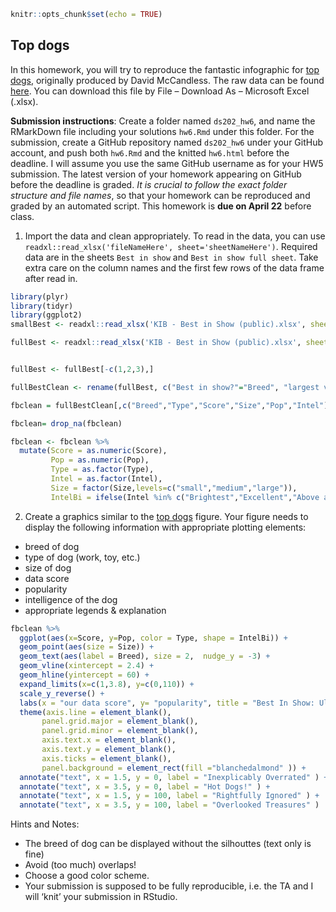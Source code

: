 ```r
knitr::opts_chunk$set(echo = TRUE)
```

## Top dogs

In this homework, you will try to reproduce the fantastic infographic for [top dogs](https://informationisbeautiful.net/visualizations/best-in-show-whats-the-top-data-dog/), originally produced by David McCandless. The raw data can be found [here](https://docs.google.com/spreadsheets/d/1l_HfF5EaN-QgnLc2UYdCc7L2CVrk0p3VdGB1godOyhk/edit#gid=10). You can download this file by File -- Download As -- Microsoft Excel (.xlsx).

**Submission instructions**: Create a folder named `ds202_hw6`, and name the RMarkDown file including your solutions `hw6.Rmd` under this folder. For the submission, create a GitHub repository named `ds202_hw6` under your GitHub account, and push both `hw6.Rmd` and the knitted `hw6.html` before the deadline. I will assume you use the same GitHub username as for your HW5 submission. The latest version of your homework appearing on GitHub before the deadline is graded. *It is crucial to follow the exact folder structure and file names*, so that your homework can be reproduced and graded by an automated script. This homework is **due on April 22** before class.

1. Import the data and clean appropriately. To read in the data, you can use `readxl::read_xlsx('fileNameHere', sheet='sheetNameHere')`. Required data are in the sheets `Best in show` and `Best in show full sheet`. Take extra care on the column names and the first few rows of the data frame after read in.
```r
library(plyr)
library(tidyr)
library(ggplot2)
smallBest <- readxl::read_xlsx('KIB - Best in Show (public).xlsx', sheet = 'Best in show')

fullBest <- readxl::read_xlsx('KIB - Best in Show (public).xlsx', sheet = 'Best in show full sheet')


fullBest <- fullBest[-c(1,2,3),]

fullBestClean <- rename(fullBest, c("Best in show?"="Breed", "largest value" = "Type", "...5"="Score", "...32"="Size", "87"="Pop", "...41"="Intel")) 

fbclean = fullBestClean[,c("Breed","Type","Score","Size","Pop","Intel")] 

fbclean= drop_na(fbclean)

fbclean <- fbclean %>%
  mutate(Score = as.numeric(Score),
         Pop = as.numeric(Pop),
         Type = as.factor(Type),
         Intel = as.factor(Intel),
         Size = factor(Size,levels=c("small","medium","large")),
         IntelBi = ifelse(Intel %in% c("Brightest","Excellent","Above average"), "clever", "dumb"))


```

2. Create a graphics similar to the  [top dogs](https://informationisbeautiful.net/visualizations/best-in-show-whats-the-top-data-dog/) figure. Your figure needs to display the following information with appropriate plotting elements:

- breed of dog
- type of dog (work, toy, etc.)
- size of dog
- data score 
- popularity
- intelligence of the dog
- appropriate legends & explanation
```r
fbclean %>%
  ggplot(aes(x=Score, y=Pop, color = Type, shape = IntelBi)) + 
  geom_point(aes(size = Size)) + 
  geom_text(aes(label = Breed), size = 2,  nudge_y = -3) + 
  geom_vline(xintercept = 2.4) + 
  geom_hline(yintercept = 60) +
  expand_limits(x=c(1,3.8), y=c(0,110)) +
  scale_y_reverse() +
  labs(x = "our data score", y= "popularity", title = "Best In Show: Ultimate Dog Data", size = "Size", color = "Type", shape= "Intellegence") + 
  theme(axis.line = element_blank(), 
       panel.grid.major = element_blank(),
       panel.grid.minor = element_blank(), 
       axis.text.x = element_blank(),
       axis.text.y = element_blank(), 
       axis.ticks = element_blank(),
       panel.background = element_rect(fill ="blanchedalmond" )) +
  annotate("text", x = 1.5, y = 0, label = "Inexplicably Overrated" ) +
  annotate("text", x = 3.5, y = 0, label = "Hot Dogs!" ) +
  annotate("text", x = 1.5, y = 100, label = "Rightfully Ignored" ) +
  annotate("text", x = 3.5, y = 100, label = "Overlooked Treasures" ) 

```

Hints and Notes:

- The breed of dog can be displayed without the silhouttes (text only is fine)
- Avoid (too much) overlaps!
- Choose a good color scheme.
- Your submission is supposed to be fully reproducible, i.e. the TA and I will 'knit' your submission in RStudio. 